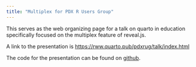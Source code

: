 ```yaml
---
title: "Multiplex for PDX R Users Group"
---
```


This serves as the web organizing page for a talk on quarto in education specifically focused on the multiplex feature of reveal.js.

A link to the presentation is [https://rww.quarto.pub/pdxrug/talk/index.html](https://rww.quarto.pub/pdxrug/talk/index.html)

The code for the presentation can be found on [github](https://github.com/robertwwalker/pdxrug/blob/main/talk/index.qmd). 
